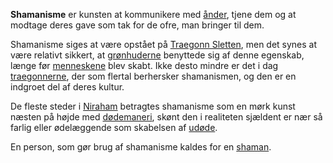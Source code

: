 {{title:Shamanisme}}
{{author:Laura Holmegaard}}
{{timestamp:2009-11-01T15:01:09Z}}
{{copyright:Shamanisme}}
'''Shamanisme''' er kunsten at kommunikere med [[ånd|ånder]], tjene dem og at modtage deres gave som tak for de ofre, man bringer til dem.

Shamanisme siges at være opstået på [[Traegonn Sletten]], men det synes at være relativt sikkert, at [[grønhud|grønhuderne]] benyttede sig af denne egenskab, længe før [[menneske|menneskene]] blev skabt. Ikke desto mindre er det i dag [[traegonner|traegonnerne]], der som flertal berhersker shamanismen, og den er en indgroet del af deres kultur.

De fleste steder i [[Niraham]] betragtes shamanisme som en mørk kunst næsten på højde med [[dødemaneri]], skønt den i realiteten sjældent er nær så farlig eller ødelæggende som skabelsen af [[udøde]].

En person, som gør brug af shamanisme kaldes for en [[shaman]].